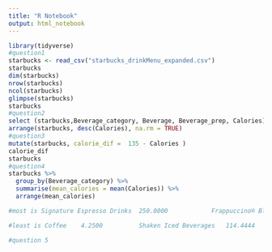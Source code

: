 ```yaml
---
title: "R Notebook"
output: html_notebook
---
```


```r
library(tidyverse)
#question1
starbucks <- read_csv("starbucks_drinkMenu_expanded.csv")
starbucks
dim(starbucks)
nrow(starbucks)
ncol(starbucks)
glimpse(starbucks)
starbucks
#question2 
select (starbucks,Beverage_category, Beverage, Beverage_prep, Calories)
arrange(starbucks, desc(Calories), na.rm = TRUE)
#question3
mutate(starbucks, calorie_dif =  135 - Calories )
calorie_dif
starbucks
#question4
starbucks %>% 
  group_by(Beverage_category) %>% 
  summarise(mean_calories = mean(Calories)) %>% 
  arrange(mean_calories)

#most is Signature Espresso Drinks	250.0000			Frappuccino® Blended Coffee	276.9444		Smoothies	282.2222

#least is Coffee	4.2500			Shaken Iced Beverages	114.4444			Classic Espresso Drinks	140.1724	

#question 5

```

